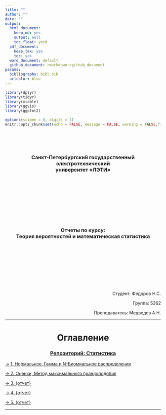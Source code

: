 ```yaml
---
title: ""
author: ""
date: ""
output:
  html_document:
    keep_md: yes
    output: null
    toc_float: yes0
  pdf_document:
    keep_tex: yes
    toc: yes
  word_document: default
  github_document: rmarkdown::github_document
params:
  bibliography: bibl.bib
  urlcolor: blue
---
```


```r
library(dplyr)
library(tidyr)
library(xtable)
library(ggvis)
library(ggplot2)

options(scipen = 0, digits = 3)
knitr::opts_chunk$set(echo = FALSE, message = FALSE, warning = FALSE,fig.path = "README_figs/README-")
```

<br/>
<br/>
<br/>
<h3 align="center">Санкт-Петербургский государственный электротехнический <br/> университет «ЛЭТИ»</h3>
<br/>
<br/>
<br/>
<br/>
<br/>
<br/>
<br/>
<br/>
<h3 align="center">Отчеты по курсу: <br/> Теория вероятностей и математическая статистика</h3>
<br/>
<br/>
<br/>
<br/>
<br/>
<br/>
<br/>
<br/>
<p align="right">Студент: Федоров Н.С.</p>

<p align="right">Группа: 5362</p>

<p align="right">Преподаватель: Медведев А.Н.</p>



---

<h1 align="center"> Оглавление</h1>
   
<h3 align="center">[ Репозиторий: Статистика ](https://github.com/NikitaIT/org.stepik.math.statistics/)</h3>
   
   
[-> 1. Нормальное, Гамма и N-Биомиальное распределения](#Idz_1)
    
[-> 2. Оценки, Метод максимального правдоподобия](#Idz_2)
    
[-> 3. {отчет}](#Idz_3)
    
[-> 4. {отчет}](#Idz_4)
    
[-> 5. {отчет}](#Idz_5)

---